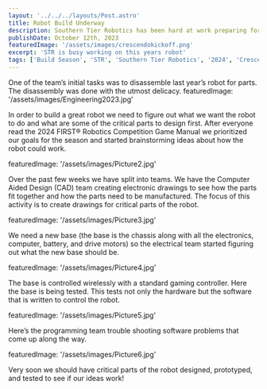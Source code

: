 ```yaml
---
layout: '../../../layouts/Post.astro'
title: Robot Build Underway
description: Southern Tier Robotics has been hard at work preparing for this years FRC season.
publishDate: October 12th, 2023
featuredImage: '/assets/images/crescendokickoff.png'
excerpt: 'STR is busy working on this years robot'
tags: ['Build Season', 'STR', 'Southern Tier Robotics', '2024', 'Crescendo', 'FRC']
---
```


One of the team’s initial tasks was to disassemble last year’s robot for parts.  The disassembly was done with the utmost delicacy.
featuredImage: '/assets/images/Engineering2023.jpg'

In order to build a great robot we need to figure out what we want the robot to do and what are some of the critical parts to design first.  After everyone read the 2024 FIRST® Robotics Competition Game Manual we prioritized our goals for the season and started brainstorming ideas about how the robot could work.

featuredImage: '/assets/images/Picture2.jpg'

Over the past few weeks we have split into teams.
We have the Computer Aided Design (CAD) team creating electronic drawings to see how the parts fit together and how the parts need to be manufactured. The focus of this activity is to create drawings for critical parts of the robot.

featuredImage: '/assets/images/Picture3.jpg'

We need a new base (the base is the chassis along with all the electronics, computer, battery, and drive motors) so the electrical team started figuring out what the new base should be.

featuredImage: '/assets/images/Picture4.jpg'

The base is controlled wirelessly with a standard gaming controller.  Here the base is being tested.  This tests not only the hardware but the software that is written to control the robot.

featuredImage: '/assets/images/Picture5.jpg'

Here’s the programming team trouble shooting software problems that come up along the way.

featuredImage: '/assets/images/Picture6.jpg'

Very soon we should have critical parts of the robot designed, prototyped, and tested to see if our ideas work!